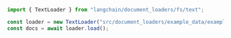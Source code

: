 ```typescript
import { TextLoader } from "langchain/document_loaders/fs/text";

const loader = new TextLoader("src/document_loaders/example_data/example.txt");
const docs = await loader.load();
```
